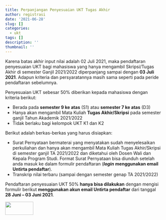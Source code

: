 ```yaml
---
title: Perpanjangan Penyesuaian UKT Tugas Akhir
author: registrasi
date: '2021-06-28'
slug: []
categories:
  - ukt
tags: []
description: ''
thumbnail: ''
---
```


Karena batas akhir input nilai adalah 02 Juli 2021, maka pendaftaran penyesuaian UKT bagi mahasiswa yang hanya mengambil Skripsi/Tugas Akhir di semester Ganjil 2021/2022 diperpanjang sampai dengan **03 Juli 2021**. Adapun kriteria dan persyaratannya masih sama seperti pada peride pendaftaran sebelumnya.

Penyesuaian UKT sebesar 50% diberikan kepada mahasiswa dengan kriteria berikut:

-   Berada pada **semester 9 ke atas** (S1) atau **semester 7 ke atas** (D3)
-   Hanya akan mengambil Mata Kuliah **Tugas Akhir/Skripsi** pada semester ganjil Tahun Akademik 2021/2022
-   Tidak berlaku bagi kelompok UKT K1 dan K2

Berikut adalah berkas-berkas yang harus disiapkan:

-   Surat Pernyataan bermaterai yang menyatakan sudah menyelesaikan perkuliahan dan hanya akan mengambil Mata Kuliah Tugas Akhir/Skripsi di semester ganjil TA 2021/2022 dan diketahui oleh Dosen Wali dan Kepala Program Studi. Format Surat Pernyataan bisa diunduh setelah anda masuk ke dalam formulir pendaftaran (***login*** **menggunakan email Untirta pendaftar**).
-   Transkrip nilai terbaru (sampai dengan semester genap TA 2021/2022)

Pendaftaran penyesuaian UKT 50% **hanya bisa dilakukan** dengan mengisi formulir berikut **menggunakan akun email Untirta pendaftar** dari tanggal **28 Juni -- 03 Juni 2021**.

[![](images/daftar.jpg){width="90" height="42"}](https://docs.google.com/forms/d/e/1FAIpQLSeAnQCdl3no90vsZ6gAPBfJkrCNQOoz9AEYgQufDQ9xyj_eQg/viewform)
